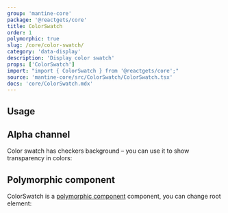 ```yaml
---
group: 'mantine-core'
package: '@reactgets/core'
title: ColorSwatch
order: 1
polymorphic: true
slug: /core/color-swatch/
category: 'data-display'
description: 'Display color swatch'
props: ['ColorSwatch']
import: "import { ColorSwatch } from '@reactgets/core';"
source: 'mantine-core/src/ColorSwatch/ColorSwatch.tsx'
docs: 'core/ColorSwatch.mdx'
---
```



## Usage

<Demo data={ColorSwatchDemos.usage} />

## Alpha channel

Color swatch has checkers background – you can use it to show transparency in colors:

<Demo data={ColorSwatchDemos.transparent} />

## Polymorphic component

ColorSwatch is a [polymorphic component](/guides/polymorphic/) component, you can change root element:

<Demo data={ColorSwatchDemos.component} />
